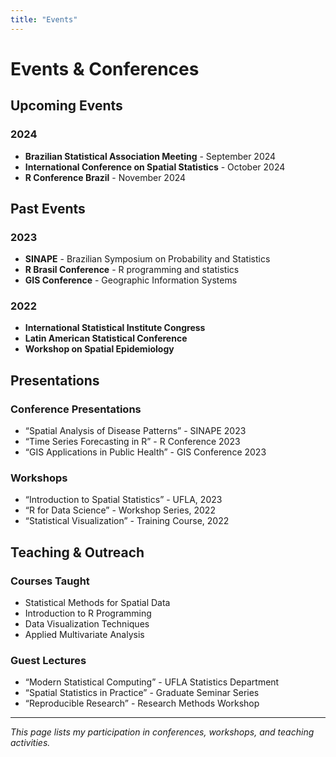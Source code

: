 ```yaml
---
title: "Events"
---
```


# Events & Conferences

## Upcoming Events

### 2024
- **Brazilian Statistical Association Meeting** - September 2024
- **International Conference on Spatial Statistics** - October 2024
- **R Conference Brazil** - November 2024

## Past Events

### 2023
- **SINAPE** - Brazilian Symposium on Probability and Statistics
- **R Brasil Conference** - R programming and statistics
- **GIS Conference** - Geographic Information Systems

### 2022
- **International Statistical Institute Congress**
- **Latin American Statistical Conference**
- **Workshop on Spatial Epidemiology**

## Presentations

### Conference Presentations
- "Spatial Analysis of Disease Patterns" - SINAPE 2023
- "Time Series Forecasting in R" - R Conference 2023
- "GIS Applications in Public Health" - GIS Conference 2023

### Workshops
- "Introduction to Spatial Statistics" - UFLA, 2023
- "R for Data Science" - Workshop Series, 2022
- "Statistical Visualization" - Training Course, 2022

## Teaching & Outreach

### Courses Taught
- Statistical Methods for Spatial Data
- Introduction to R Programming
- Data Visualization Techniques
- Applied Multivariate Analysis

### Guest Lectures
- "Modern Statistical Computing" - UFLA Statistics Department
- "Spatial Statistics in Practice" - Graduate Seminar Series
- "Reproducible Research" - Research Methods Workshop

---

*This page lists my participation in conferences, workshops, and teaching activities.* 